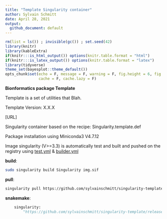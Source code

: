 ```yaml
---
title: "Template Singularity container"
author: Sylvain Schmitt
date: April 28, 2021
output:
  github_document: default
---
```


```r
rm(list = ls()) ; invisible(gc()) ; set.seed(42)
library(knitr)
library(kableExtra)
if(knitr:::is_html_output()) options(knitr.table.format = "html") 
if(knitr:::is_latex_output()) options(knitr.table.format = "latex") 
library(tidyverse)
theme_set(bayesplot::theme_default())
opts_chunk$set(echo = F, message = F, warning = F, fig.height = 6, fig.width = 8,
               cache = F, cache.lazy = F)
```

**Bionformatics package Template**

Template is a set of utilities that Blah.

Template Version: X.X.X

[URL]

Singularity container based on the recipe: Singularity.template.def

Package installation using Miniconda3 V4.7.12

Image singularity (V>=3.3) is automatically test and built and pushed on the registry using 
[test.yml](https://github.com/sylvainschmitt/singularity-template/blob/main/.github/workflows/test.yml) &
[builder.yml](https://github.com/sylvainschmitt/singularity-template/blob/main/.github/workflows/builder.yml)

**build**:

```bash
sudo singularity build Singularity img.sif
```

**pull**:

```bash
singularity pull https://github.com/sylvainschmitt/singularity-template/releases/download/0.0.1/sylvainschmitt-singularity-template.latest.sif
```

**snakemake**:

```python
    singularity: 
        "https://github.com/sylvainschmitt/singularity-template/releases/download/0.0.1/sylvainschmitt-singularity-template.latest.sif"
```

